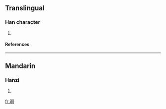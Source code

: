 ==Translingual==
===Han character===
{{Han char|rn=72|rad=日|as=06|sn=10|four=|canj=日月一口 (ABMR)}}
# {{defn|Han|sort=日06}}
====References====
{{Han ref|kx=0495.090|dkj=13908|hdz=21508.030|uh=664D|ud=26189}}

----
==Mandarin==
===Hanzi===
{{cmn-hanzi|pin=[[tóng]] ([[tong2]])|wg=t'ung<sup>2</sup>}}
# {{defn|Mandarin}}

[[fr:晍]]
